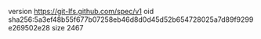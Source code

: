 version https://git-lfs.github.com/spec/v1
oid sha256:5a3ef48b55f677b07258eb46d8d0d45d52b654728025a7d89f9299e269502e28
size 2467
